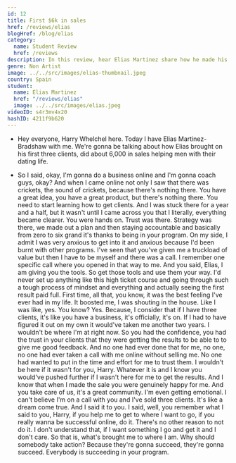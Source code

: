 ```yaml
---
id: 12
title: First $6k in sales
href: /reviews/elias
blogHref: /blog/elias
category:
  name: Student Review
  href: /reviews
description: In this review, hear Elias Martinez share how he made his first $6,000 in sales helping men with their dating life.
genre: Non Artist
image: ../../src/images/elias-thumbnail.jpeg
country: Spain
student:
  name: Elias Martinez
  href: "/reviews/elias"
  image: ../../src/images/elias.jpeg
videoID: s4r3mv4x20
hashID: 4211f9b620
---
```


- Hey everyone, Harry Whelchel here. Today I have Elias Martinez-Bradshaw with me. We're gonna be talking about how Elias brought on his first three clients, did about 6,000 in sales helping men with their dating life.

- So I said, okay, I'm gonna do a business online and I'm gonna coach guys, okay? And when I came online not only I saw that there was crickets, the sound of crickets, because there's nothing there. You have a great idea, you have a great product, but there's nothing there. You need to start learning how to get clients. And I was stuck there for a year and a half, but it wasn't until I came across you that I literally, everything became clearer. You were hands on. Trust was there. Strategy was there, we made out a plan and then staying accountable and basically from zero to six grand it's thanks to being in your program. On my side, I admit I was very anxious to get into it and anxious because I'd been burnt with other programs. I've seen that you've given me a truckload of value but then I have to be myself and there was a call. I remember one specific call where you opened in that way to me. And you said, Elias, I am giving you the tools. So get those tools and use them your way. I'd never set up anything like this high ticket course and going through such a tough process of mindset and everything and actually seeing the first result paid full. First time, all that, you know, it was the best feeling I've ever had in my life. It boosted me, I was shouting in the house. Like I was like, yes. You know? Yes. Because, I consider that if I have three clients, it's like you have a business, it's officially, it's on. If I had to have figured it out on my own it would've taken me another two years. I wouldn't be where I'm at right now. So you had the confidence, you had the trust in your clients that they were getting the results to be able to to give me good feedback. And no one had ever done that for me, no one, no one had ever taken a call with me online without selling me. No one had wanted to put in the time and effort for me to trust them. I wouldn't be here if it wasn't for you, Harry. Whatever it is and I know you would've pushed further if I wasn't here for me to get the results. And I know that when I made the sale you were genuinely happy for me. And you take care of us, it's a great community. I'm even getting emotional. I can't believe I'm on a call with you and I've sold three clients. It's like a dream come true. And I said it to you. I said, well, you remember what I said to you, Harry, if you help me to get to where I want to go, if you really wanna be successful online, do it. There's no other reason to not do it. I don't understand that, if I want something I go and get it and I don't care. So that is, what's brought me to where I am. Why should somebody take action? Because they're gonna succeed, they're gonna succeed. Everybody is succeeding in your program.
